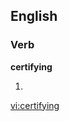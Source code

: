 ==English==

===Verb===
'''certifying'''

# {{present participle of|[[certify]]}}

[[vi:certifying]]